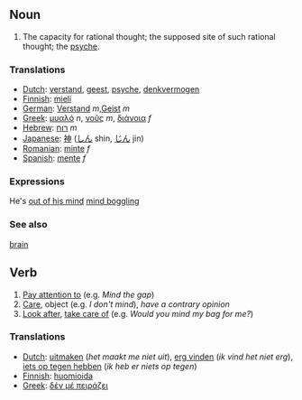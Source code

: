==Noun==
#The capacity for rational thought; the supposed site of such rational thought; the [[psyche]].

===Translations===

*[[Dutch]]: [[verstand]], [[geest]], [[psyche]], [[denkvermogen]]
*[[Finnish]]: [[mieli]]
*[[German]]: [[Verstand]] ''m'',[[Geist]] ''m''
*[[Greek]]: [[μυαλό]] ''n'', [[νοῦς]] ''m'', [[διάνοια]] ''f''
*[[Hebrew]]: [[רוח]] ''m''
*[[Japanese]]: [[神]] ([[しん]] shin, [[じん]] jin)
*[[Romanian]]: [[minte]] ''f''
*[[Spanish]]: [[mente]] ''f''

===Expressions===

He's [[out of his mind]]
[[mind boggling]]

===See also===
[[brain]]

==Verb==
#[[Pay attention to]] (e.g. ''Mind the gap'')
#[[Care]], object (e.g. ''I don't mind''), ''have a contrary opinion''
#[[Look after]], [[take care of]] (e.g. ''Would you mind my bag for me?'')

===Translations===

*[[Dutch]]: [[uitmaken]] (''het maakt me niet uit''), [[erg vinden]] (''ik vind het niet erg''), [[iets op tegen hebben]] (''ik heb er niets op tegen'')
*[[Finnish]]: [[huomioida]]
*[[Greek]]: [[δέν μέ πειράζει]]